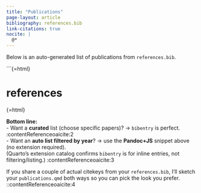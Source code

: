 ```yaml
---
title: "Publications"
page-layout: article
bibliography: references.bib
link-citations: true
nocite: |
  @*
---
```


Below is an auto-generated list of publications from `references.bib`.

```{=html}
<meta id="pub-years" data-years="2021,2022,2023,2024,2025">

# references
::: (#refs)
:::

{=html}
<script>
(function () {
  const meta = document.getElementById('pub-years');
  if (!meta) return;
  const years = (meta.dataset.years || "")
    .split(",").map(s => s.trim()).filter(Boolean);
  if (years.length === 0) return;
  document.querySelectorAll('#refs .csl-entry').forEach(entry => {
    const txt = entry.textContent || "";
    const keep = years.some(y => txt.includes(y));
    if (!keep) entry.remove();
  });
})();
</script>


**Bottom line:**  
- Want a **curated** list (choose specific papers)? → `bibentry` is perfect. :contentReference[oaicite:2]{index=2}  
- Want an **auto list filtered by year**? → use the **Pandoc+JS** snippet above (no extension required).  
(Quarto’s extension catalog confirms `bibentry` is for inline entries, not filtering/listing.) :contentReference[oaicite:3]{index=3}

If you share a couple of actual citekeys from your `references.bib`, I’ll sketch your `publications.qmd` both ways so you can pick the look you prefer.
::contentReference[oaicite:4]{index=4}
